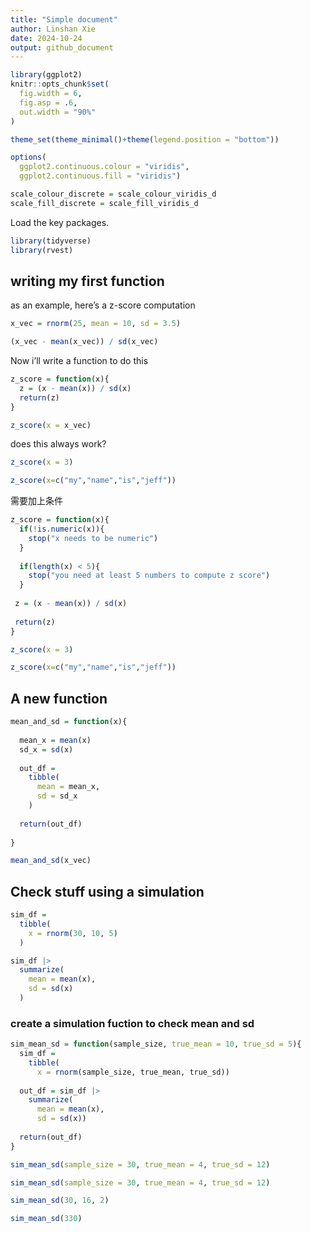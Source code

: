 ```yaml
---
title: "Simple document"
author: Linshan Xie
date: 2024-10-24
output: github_document
---
```


```r
library(ggplot2)
knitr::opts_chunk$set(
  fig.width = 6,
  fig.asp = .6,
  out.width = "90%"
)

theme_set(theme_minimal()+theme(legend.position = "bottom"))

options(
  ggplot2.continuous.colour = "viridis",
  ggplot2.continuous.fill = "viridis")

scale_colour_discrete = scale_colour_viridis_d
scale_fill_discrete = scale_fill_viridis_d
```

Load the key packages.
```r
library(tidyverse)
library(rvest)
```

## writing my first function

as an example, here's a z-score computation
```r
x_vec = rnorm(25, mean = 10, sd = 3.5)

(x_vec - mean(x_vec)) / sd(x_vec)
```

Now i'll write a function to do this
```r
z_score = function(x){
  z = (x - mean(x)) / sd(x)
  return(z)
}

z_score(x = x_vec)
```
does this always work?
```r
z_score(x = 3)
```

```r
z_score(x=c("my","name","is","jeff"))
```

需要加上条件
```r
z_score = function(x){
  if(!is.numeric(x)){
    stop("x needs to be numeric")
  }
  
  if(length(x) < 5){
    stop("you need at least 5 numbers to compute z score")
  }
  
 z = (x - mean(x)) / sd(x)
 
 return(z)
}
```

```r
z_score(x = 3)
```

```r
z_score(x=c("my","name","is","jeff"))
```

## A new function

```r
mean_and_sd = function(x){
  
  mean_x = mean(x)
  sd_x = sd(x)
  
  out_df = 
    tibble(
      mean = mean_x,
      sd = sd_x
    )
  
  return(out_df)
  
}
```

```r
mean_and_sd(x_vec)
```

## Check stuff using a simulation
```r
sim_df = 
  tibble(
    x = rnorm(30, 10, 5)
  )

sim_df |>
  summarize(
    mean = mean(x), 
    sd = sd(x)
  )
```

### create a simulation fuction to check mean and sd
```r
sim_mean_sd = function(sample_size, true_mean = 10, true_sd = 5){
  sim_df = 
    tibble(
      x = rnorm(sample_size, true_mean, true_sd))
  
  out_df = sim_df |>
    summarize(
      mean = mean(x), 
      sd = sd(x))
  
  return(out_df)
}
```

```r
sim_mean_sd(sample_size = 30, true_mean = 4, true_sd = 12)
```

```r
sim_mean_sd(sample_size = 30, true_mean = 4, true_sd = 12)
```

```r
sim_mean_sd(30, 16, 2)
```

```r
sim_mean_sd(330)
```









